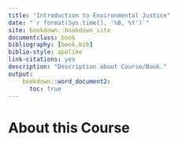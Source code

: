 ```yaml
---
title: "Introduction to Environmental Justice"
date: "`r format(Sys.time(), '%B, %Y')`"
site: bookdown::bookdown_site
documentclass: book
bibliography: [book.bib]
biblio-style: apalike
link-citations: yes
description: "Description about Course/Book."
output:
    bookdown::word_document2:   
      toc: true
---
```


# About this Course {-}


